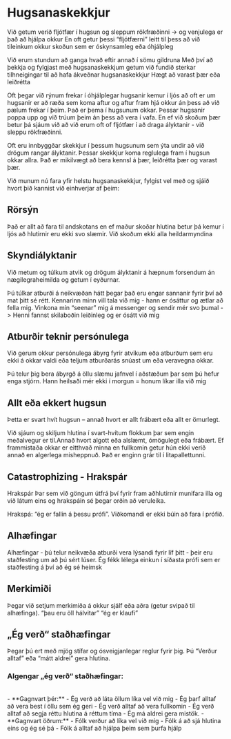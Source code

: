 
# Hugsanaskekkjur

Við getum verið fljótfær í hugsun og sleppum rökfræðinni -> og venjulega er það að hjálpa okkur
En oft getur þessi “fljótfærni” leitt til þess að við tileinkum okkur skoðun sem er óskynsamleg eða óhjálpleg

Við erum stundum að ganga hvað eftir annað í sömu gildruna
Með því að þekkja og fylgjast með hugsanaskekkjum getum við fundið sterkar tilhneigingar til að hafa ákveðnar hugsanaskekkjur
Hægt að varast þær eða leiðrétta

Oft þegar við rýnum frekar í óhjálplegar hugsanir kemur í ljós að oft er um hugsanir er að ræða sem koma aftur og aftur fram hjá okkur án þess að við pælum frekar í þeim. Það er þema í hugsunum okkar. Þessar hugsanir poppa upp og við trúum þeim án þess að vera í vafa. En ef við skoðum þær betur þá sjáum við að við erum oft of fljótfær í að draga ályktanir - við sleppu rökfræðinni. 

Oft eru innbyggðar skekkjur í þessum hugsunum sem ýta undir að við drögum rangar ályktanir. Þessar skekkjur koma reglulega fram í hugsun okkar allra. Það er mikilvægt að bera kennsl á þær, leiðrétta þær og varast þær. 

Við munum nú fara yfir helstu hugsanaskekkjur, fylgist vel með og sjáið hvort þið kannist við einhverjar af þeim:


## Rörsýn
Það er allt að fara til andskotans en ef maður skoðar hlutina betur þá kemur í ljós að hlutirnir eru ekki svo slæmir. Við skoðum ekki alla heildarmyndina

## Skyndiályktanir
Við metum og túlkum atvik og drögum ályktanir á hæpnum forsendum án nægilegraheimilda og getum í eyðurnar.

Þú túlkar atburði á neikvæðan hátt þegar það eru engar sannanir fyrir því að mat þitt sé rétt. 
Kennarinn minn vill tala við mig - hann er ósáttur og ætlar að fella mig.
Vinkona mín “seenar” mig á messenger og sendir mér svo þumal -> Henni fannst skilaboðin leiðinleg og er ósátt við mig

## Atburðir teknir persónulega
Við gerum okkur persónulega ábyrg fyrir atvikum eða atburðum sem eru ekki á okkar valdi eða teljum atburðarás snúast um eða veravegna okkar.

Þú telur þig bera ábyrgð á öllu slæmu jafnvel í aðstæðum þar sem þú hefur enga stjórn.
Hann heilsaði mér ekki í morgun = honum líkar illa við mig

## Allt eða ekkert hugsun

Þetta er svart hvít hugsun – annað hvort er allt frábært eða allt er ömurlegt. 

Við sjáum og skiljum hlutina í svart-hvítum flokkum þar sem engin meðalvegur er til.Annað hvort algott eða alslæmt, ómögulegt eða frábært. Ef frammistaða okkar er eitthvað minna en fullkomin getur hún ekki verið annað en algerlega misheppnuð. Það er enginn grár til í litapallettunni.


## Catastrophizing - Hrakspár

Hrakspár
Þar sem við göngum útfrá því fyrir fram aðhlutirnir munifara illa og við látum eins og hrakspáin sé þegar orðin að veruleika.

Hrakspá: “ég er fallin á þessu prófi”. Viðkomandi er ekki búin að fara í prófið.

## Alhæfingar

Alhæfingar - þú telur neikvæða atburði vera lýsandi fyrir líf þitt - þeir eru staðfesting um að þú sért lúser. Ég fékk lélega einkun í síðasta prófi sem er staðfesting á því að ég sé heimsk

## Merkimiði
Þegar við setjum merkimiða á okkur sjálf eða aðra (getur svipað til alhæfinga). “þau eru öll hálvitar” “ég er klaufi”

## „Ég verð“ staðhæfingar
Þegar þú ert með mjög stífar og ósveigjanlegar reglur fyrir þig. Þú “Verður alltaf” eða “mátt aldrei” gera hlutina.

### Algengar „ég verð“ staðhæfingar:
<br />
- **Gagnvart þér:**
    - Ég verð að láta öllum líka vel við mig
    - Ég þarf alltaf að vera best í öllu sem ég geri
    - Ég verð alltaf að vera fullkomin
    - Ég verð alltaf að segja réttu hlutina á réttum tíma
    - Ég má aldrei gera mistök.
- **Gagnvart öðrum:**
    - Fólk verður að líka vel við mig 
    - Fólk á að sjá hlutina eins og ég sé þá
    - Fólk á alltaf að hjálpa þeim sem þurfa hjálp




<UnitNavButtons prevUrl="4-affecting-thoughts" nextUrl="6-thought-errors-cont" />